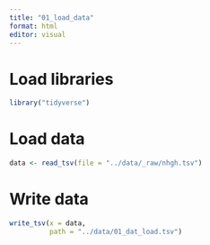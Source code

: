 ```yaml
---
title: "01_load_data"
format: html
editor: visual
---
```


# Load libraries

```r
library("tidyverse")
```

# Load data

```r
data <- read_tsv(file = "../data/_raw/nhgh.tsv")
```

# Write data

```r
write_tsv(x = data,
          path = "../data/01_dat_load.tsv")
```
